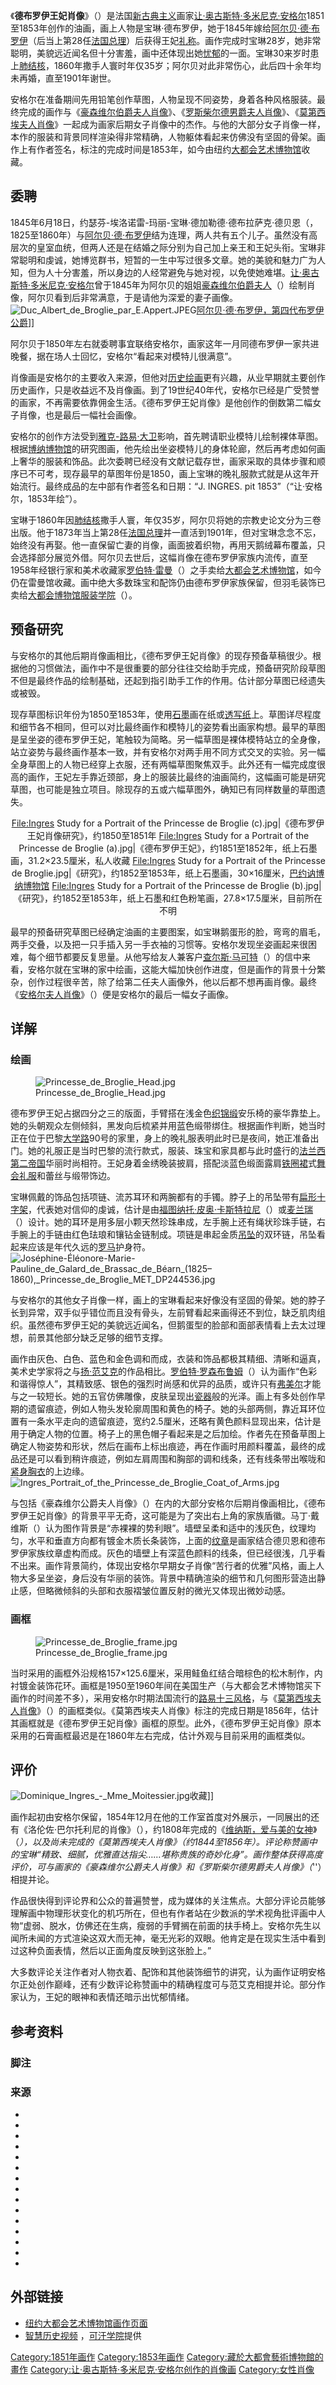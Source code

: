 {{Infobox artwork
| title              = 德布罗伊王妃
| image              = Louis XIII style Ovolo frame (for Ingres's Portrait of the Princesse de Broglie) MET 86AG 288R4 p.jpg
| image_upright      = 
| caption            = 《阿尔伯特·德布罗伊王妃肖像》
| artist             = [[让·奥古斯特·多米尼克·安格尔|让·奥古斯特·多米尼克·安格尔]]
| year               =  1851–1853年
| completion_date    =  <!-- For a more specific date (post-1583): {{start date|YYYY|MM|DD|df=y}} -->
| catalogue          = 
| medium             = [[油画|油画]]
| movement           =
| subject            = 宝琳·德加勒德·德布拉萨克·德贝恩
| height_metric      =  121.3
| width_metric       = 90.8
| length_metric      = 
| diameter_metric    = 
| height_imperial    =  <!-- (i.e. in imperial units) -->
| width_imperial     = 
| length_imperial    = 
| metric_unit        = cm <!-- Note: this parameter must either use the value given or not be included -->
| imperial_unit      = inch <!-- Note: this parameter must either use the value given or not be included -->
| museum             = [[大都会艺术博物馆|大都会艺术博物馆]]
| city               = [[纽约|纽约]]
| accession          = 1975年1月18日
}}
《'''德布罗伊王妃肖像'''》（{{lang-fr|''La Princesse de Brogli''}}）是法国[[新古典主义|新古典主义]]画家[[让·奥古斯特·多米尼克·安格尔|让·奥古斯特·多米尼克·安格尔]]1851至1853年创作的油画，画上人物是宝琳·德布罗伊，她于1845年嫁给[[阿尔贝·德·布罗伊，第四代布罗伊公爵|阿尔贝·德·布罗伊]]（后当上第28任[[法国总理|法国总理]]）后获得王妃[[礼称|礼称]]。画作完成时宝琳28岁，她非常聪明，美貌远近闻名但十分害羞，画中还体现出她[[忧郁|忧郁]]的一面。宝琳30来岁时患上[[结核病|肺结核]]，1860年撒手人寰时年仅35岁；阿尔贝对此非常伤心，此后四十余年均未再婚，直至1901年谢世。

安格尔在准备期间先用铅笔创作草图，人物呈现不同姿势，身着各种风格服装。最终完成的画作与《[[豪森维尔伯爵夫人肖像|豪森维尔伯爵夫人肖像]]》、《[[罗斯柴尔德男爵夫人肖像|罗斯柴尔德男爵夫人肖像]]》、《[[莫第西埃夫人肖像|莫第西埃夫人肖像]]》一起成为画家后期女子肖像中的杰作。与他的大部分女子肖像一样，本作的服装和背景同样渲染得非常精确，人物躯体看起来仿佛没有坚固的骨架。画作上有作者签名，标注的完成时间是1853年，如今由纽约[[大都会艺术博物馆|大都会艺术博物馆]]收藏。

== 委聘 ==
1845年6月18日，约瑟芬-埃洛诺雷-玛丽-宝琳·德加勒德·德布拉萨克·德贝恩（{{lang|fr|Joséphine-Éléonore-Marie-Pauline de Galard de Brassac de Béarn}}，1825至1860年）与[[阿尔贝·德·布罗伊，第四代布罗伊公爵|阿尔贝·德·布罗伊]]结为连理，两人共有五个儿子。虽然没有高层次的皇室血统，但两人还是在结婚之际分别为自己加上亲王和王妃头衔。宝琳非常聪明和虔诚，她博览群书，短暂的一生中写过很多文章。她的美貌和魅力广为人知，但为人十分害羞，所以身边的人经常避免与她对视，以免使她难堪。{{sfn|Tinterow|1999|p=447}}[[让·奥古斯特·多米尼克·安格尔|让·奥古斯特·多米尼克·安格尔]]曾于1845年为阿尔贝的姐姐[[路易斯·德布罗伊，豪森维尔伯爵夫人|豪森维尔伯爵夫人]]（{{lang|fr|Countess d'Haussonville}}）绘制肖像，阿尔贝看到后非常满意，于是请他为深爱的妻子画像{{sfn|Naef|1966|p=274}}。
[[File:Duc_Albert_de_Broglie_par_E.Appert.JPEG|thumb]][[阿尔贝·德·布罗伊，第四代布罗伊公爵|阿尔贝·德·布罗伊，第四代布罗伊公爵]]]]

阿尔贝于1850年左右就委聘事宜联络安格尔，画家这年一月同德布罗伊一家共进晚餐，据在场人士回忆，安格尔“看起来对模特儿很满意”{{sfn|Tinterow|1999|p=447}}。

肖像画是安格尔的主要收入来源，但他对[[历史画|历史绘画]]更有兴趣，从业早期就主要创作历史画作，只是收益远不及肖像画。到了19世纪40年代，安格尔已经是广受赞誉的画家，不再需要依靠佣金生活{{sfn|Tucker|2009|p=13}}。《德布罗伊王妃肖像》是他创作的倒数第二幅女子肖像，也是最后一幅社会画像{{sfn|Tinterow|1999|p=449}}。

安格尔的创作方法受到[[雅克-路易·大卫|雅克-路易·大卫]]影响，首先聘请职业模特儿绘制裸体草图。根据[[博纳博物馆|博纳博物馆]]的研究图画，他先绘出坐姿模特儿的身体轮廊，然后再考虑如何画上奢华的服装和饰品。{{sfn|Tinterow|1999|p=449}}此次委聘已经没有文献记载存世，画家采取的具体步骤和顺序已不可考，现存最早的草图年份是1850，画上宝琳的晚礼服款式就是从这年开始流行{{sfn|Tinterow|1999|p=449}}。最终成品的左中部有作者签名和日期：“J. INGRES. pit 1853”（“让·安格尔，1853年绘”）{{sfn|Tucker|2009|p=11}}。

宝琳于1860年因[[结核病|肺结核]]撒手人寰，年仅35岁，阿尔贝将她的宗教史论文分为三卷出版{{sfn|Tinterow|1999|p=447}}。他于1873年当上第28任[[法国总理|法国总理]]并一直活到1901年，但对宝琳念念不忘，始终没有再娶{{sfn|Tinterow|1999|p=447}}。他一直保留亡妻的肖像，画面披着织物，再用天鹅绒幕布覆盖{{sfn|Amory|2016}}，只会选择部分展览外借{{sfn|Tinterow|1999|p=452}}。阿尔贝去世后，这幅肖像在德布罗伊家族内流传，直至1958年经银行家和美术收藏家[[罗伯特·雷曼|罗伯特·雷曼]]（{{lang|en|Robert Lehman}}）之手卖给[[大都会艺术博物馆|大都会艺术博物馆]]{{sfn|Tinterow|1999|p=454}}，如今仍在雷曼馆收藏{{sfn|Amory|2016}}。画中绝大多数珠宝和配饰仍由德布罗伊家族保留，但羽毛装饰已卖给[[安娜·温图尔服装中心|大都会博物馆服装学院]]（{{lang|en|Costume Institute of the Metropolitan Museum}}）{{sfn|Tinterow|1999|p=452}}。

== 预备研究 ==
与安格尔的其他后期肖像画相比，《德布罗伊王妃肖像》的现存预备草稿很少。根据他的习惯做法，画作中不是很重要的部分往往交给助手完成，预备研究阶段草图不但是最终作品的绘制基础，还起到指引助手工作的作用。估计部分草图已经遗失或被毁。{{sfn|Brettell|Tucker|Lee|2009|p=452}}{{sfn|Tucker|2009|p=17}}

现存草图标识年份为1850至1853年，使用[[石墨|石墨]]画在纸或[[透写纸|透写纸]]上。草图详尽程度和细节各不相同，但可以对比最终画作和模特儿的姿势看出画家构想。最早的草图是呈坐姿的德布罗伊王妃，笔触较为简略。{{sfn|Tucker|2009|p=16}}另一幅草图是裸体模特站立的全身像，站立姿势与最终画作基本一致，并有安格尔对两手用不同方式交叉的实验。另一幅全身草图上的人物已经穿上衣服，还有两幅草图聚焦双手。{{sfn|Hale|2000|p=206}}{{sfn|Tinterow|1999|p=447}}此外还有一幅完成度很高的画作，王妃左手靠近颈部，身上的服装比最终的油画简约，这幅画可能是研究草图，也可能是独立项目{{sfn|Tucker|2009|p=16}}。除现存的五或六幅草图外，确知已有同样数量的草图遗失{{sfn|Tinterow|1999|p=449}}。

<center><gallery heights="250px" perrow=4 mode=packed>
File:Ingres Study for a Portrait of the Princesse de Broglie (c).jpg|《德布罗伊王妃肖像研究》，约1850至1851年
File:Ingres Study for a Portrait of the Princesse de Broglie (a).jpg|《德布罗伊王妃》，约1851至1852年，纸上石墨画，31.2×23.5厘米，私人收藏
File:Ingres Study for a Portrait of the Princesse de Broglie.jpg|《研究》，约1852至1853年，纸上石墨画，30×16厘米，[[巴约讷|巴约讷]][[博纳博物馆|博纳博物馆]]
File:Ingres Study for a Portrait of the Princesse de Broglie (b).jpg|《研究》，约1852至1853年，纸上石墨和红色粉笔画，27.8×17.5厘米，目前所在不明
</gallery></center>

最早的预备研究草图已经确定油画的主要图案，如宝琳鹅蛋形的脸，弯弯的眉毛，两手交叠，以及把一只手插入另一手衣袖的习惯等{{sfn|Tinterow|1999|p=447}}。安格尔发现坐姿画起来很困难，每个细节都要反复思量。从他写给友人兼客户[[查尔斯·马可特肖像|查尔斯·马可特]]（{{lang|en|Charles Marcotte}}）的信中来看，安格尔就在宝琳的家中绘画，这能大幅加快创作进度，但是画作的背景十分繁杂，创作过程很辛苦，除了给第二任夫人画像外，他以后都不想再画肖像{{sfn|Tinterow|1999|p=449}}。最终《[[安格尔夫人肖像|安格尔夫人肖像]]》（{{lang|en|''Portrait of Madame Ingres''}}）便是安格尔的最后一幅女子画像{{sfn|Wolohojian|2003|p=206}}。

== 详解 ==

=== 绘画 ===
[[File:Princesse_de_Broglie_Head.jpg|thumb]]

德布罗伊王妃占据四分之三的版面，手臂搭在浅金色[[织锦缎|织锦缎]]安乐椅的豪华靠垫上。她的头朝观众左侧倾斜，黑发向后梳紧并用蓝色缎带绑住。{{sfn|Tucker|2009|p=11}}根据画作判断，她当时正在位于巴黎[[大学路_(巴黎)|大学路]]90号的家里{{sfn|Amory|2016}}，身上的晚礼服表明此时已是夜间，她正准备出门{{sfn|Marandel|1987|p=72}}。她的礼服正是当时巴黎的流行款式{{sfn|Naef|1966|p=276}}，服装、珠宝和家具都与此时盛行的[[法兰西第二帝国|法兰西第二帝国]]华丽时尚相符。王妃身着金绣晚装披肩{{sfn|Tucker|2009|p=13}}，搭配淡蓝色缎面露肩[[铁圈裙|铁圈裙]]式[[舞会礼服|舞会礼服]]和蕾丝与缎带饰边。{{sfn|Taylor|2002|p=122}}{{sfn|Rosenblum|1990|p=118}}

宝琳佩戴的饰品包括项链、流苏耳环和两腕都有的手镯。脖子上的吊坠带有[[扁形十字架|扁形十字架]]，代表她对信仰的虔诚，估计是由[[福图纳托·皮奥·卡斯特拉尼|福图纳托·皮奥·卡斯特拉尼]]（{{lang|it|Fortunato Pio Castellani}}）或[[麦兰瑞|麦兰瑞]]（{{lang|fr|Mellerio dits Meller}}）设计。{{sfn|Amory|2016}}她的耳环是用多层小颗天然珍珠串成，左手腕上还有绳状珍珠手链，右手腕上的手链由红色珐琅和镶钻金链制成。项链是串起金质[[坠饰|吊坠]]的双环链，吊坠看起来应该是年代久远的[[古罗马|罗马]]护身符。{{sfn|McConnell|1991|p=38}}
[[File:Joséphine-Éléonore-Marie-Pauline_de_Galard_de_Brassac_de_Béarn_(1825–1860),_Princesse_de_Broglie_MET_DP244536.jpg|thumb]]

与安格尔的其他女子肖像一样，画上的宝琳看起来好像没有坚固的骨架。她的脖子长到异常，双手似乎错位而且没有骨头，左前臂看起来画得还不到位，缺乏肌肉组织。{{sfn|Harris|Zucker|2009}}虽然德布罗伊王妃的美貌远近闻名{{sfn|Naef|1966|p=274}}，但鹅蛋型的脸部和面部表情看上去太过理想，前景其他部分缺乏足够的细节支撑{{sfn|Amory|2016}}。

画作由灰色、白色、蓝色和金色调和而成{{sfn|Rosenblum|1990|p=118}}，衣装和饰品都极其精细、清晰和逼真，美术史学家将之与[[扬·范艾克|扬·范艾克]]的作品相比{{sfn|Rosenblum|1990|p=32}}。[[罗伯特·罗森布鲁姆|罗伯特·罗森布鲁姆]]（{{lang|en|Robert Rosenblum}}）认为画作“色彩和谐得惊人”，其精致感、银色的强烈时尚感和优异的品质，或许只有[[扬·弗美尔|弗美尔]]才能与之一较短长{{sfn|Rosenblum|1990|p=37}}。她的五官仿佛雕像，皮肤呈现出[[瓷器|瓷器]]般的光泽{{sfn|Tucker|2009|p=13}}。画上有多处创作早期的遗留痕迹，例如人物头发轮廓周围和黄色的椅子。她的头部两侧，靠近耳环位置有一条水平走向的遗留痕迹，宽约2.5厘米，还略有黄色颜料显现出来，估计是用于确定人物的位置。椅子上的黑色帽子看起来是之后加绘。作者先在预备草图上确定人物姿势和形状，然后在画布上标出痕迹，再在作画时用颜料覆盖，最终的成品还是可以看到稍许痕迹，例如左肩周围和胸部的调和线条，还有线条带出喉咙和[[紧身胸衣|紧身胸衣]]的上边缘。{{sfn|Hale|2000|p=206}}
[[File:Ingres_Portrait_of_the_Princesse_de_Broglie_Coat_of_Arms.jpg|thumb]]

与包括《豪森维尔公爵夫人肖像》（{{lang|en|''Portrait of Comtesse d'Haussonville''}}）在内的大部分安格尔后期肖像画相比，《德布罗伊王妃肖像》的背景平平无奇，这可能是为了突出右上角的家族盾徽。马丁·戴维斯（{{lang|en|Martin Davies}}）认为图作背景是“赤裸裸的势利眼”。{{sfn|Davies|1934|p=241}}墙壁呈柔和适中的浅灰色，纹理均匀，水平和垂直方向都有镀金木质长条装饰{{sfn|Tucker|2009|p=11}}，上面的[[纹章|纹章]]是画家结合德贝恩和德布罗伊家族纹章虚构而成{{sfn|Davies|1934|p=241}}。灰色的墙壁上有深蓝色颜料的线条，但已经很浅，几乎看不出来{{sfn|Hale|2000|p=206}}。画作背景简约，体现出安格尔早期女子肖像“苦行者的优雅”风格{{sfn|Rosenblum|1990|p=118}}，画上人物大多呈坐姿，身后没有华丽的装饰{{sfn|Rosenblum|1990|p=118}}。背景中精确渲染的细节和几何图形营造出静止感，但略微倾斜的头部和衣服褶皱位置反射的微光又体现出微妙动感{{sfn|Tucker|2009|pp=11–13}}。

=== 画框 ===
[[File:Princesse_de_Broglie_frame.jpg|left]]

当时采用的画框外沿规格157×125.6厘米，采用鲑鱼红结合暗棕色的松木制作{{sfn|Newbery|2007|p=344}}，内衬镀金装饰花环。画框是1950至1960年间在美国生产（与大都会艺术博物馆买下画作的时间差不多），采用安格尔时期法国流行的[[路易十三风格|路易十三风格]]，与《[[莫第西埃夫人肖像|莫第西埃夫人肖像]]》（{{lang|en|''Portrait of Madame Moitessier''}}）的画框类似。《莫第西埃夫人肖像》标注的完成日期是1856年，估计其画框就是《德布罗伊王妃肖像》画框的原型。{{sfn|Tinterow|1999|p=452}}此外，《德布罗伊王妃肖像》原本采用的石膏画框最迟是在1860年左右完成，估计外观与目前采用的画框类似{{sfn|Newbery|2007|p=344}}。

== 评价 ==
[[File:Dominique_Ingres_-_Mme_Moitessier.jpg|thumb]]收藏]] 

画作起初由安格尔保留，1854年12月在他的工作室首度对外展示{{sfn|Naef|1966|p=275}}，一同展出的还有《洛伦佐·巴尔托利尼的肖像》（{{lang|en|''Portrait of Lorenzo Bartolini''}}），约1808年完成的《[[维纳斯，爱与美的女神|维纳斯，爱与美的女神]]》（{{lang|en|''Venus Anadyomene}}''），以及尚未完成的《莫第西埃夫人肖像》（约1844至1856年）{{sfn|Tinterow|1999|p=451}}。评论称赞画中的宝琳“精致、细腻，优雅直达指尖……堪称贵族的奇妙化身”{{sfn|Taylor|2002|p=122}}。画作整体获得高度评价，可与画家的《豪森维尔公爵夫人肖像》和《罗斯柴尔德男爵夫人肖像》（''{{lang|en|Portrait of Baronne de Rothschild}}''）相提并论{{sfn|Hale|2000|p=206}}。

作品很快得到评论界和公众的普遍赞誉，成为媒体的关注焦点。大部分评论员能够理解画中物理形状变化的机巧所在，但也有作者站在少数派的学术视角批评画中人物“虚弱、脱水，仿佛还在生病，瘦弱的手臂搁在前面的扶手椅上。安格尔先生以闻所未闻的方式渲染这双大而无神，毫无光彩的双眼。他肯定是在现实生活中看到过这种负面表情，然后以正面角度反映到这张脸上。”{{sfn|Tinterow|1999|p=451}}

大多数评论关注作者对人物衣着、配饰和其他装饰细节的讲究，认为画作证明安格尔正处创作巅峰，还有少数评论称赞画中的精确程度可与范艾克相提并论{{sfn|Tinterow|1999|pp=451–452}}。部分作家认为，王妃的眼神和表情还暗示出忧郁情绪{{sfn|Tinterow|1999|p=452}}。

== 参考资料 ==

=== 脚注 ===
{{reflist|30em}}

=== 来源 ===
{{refbegin}}
* {{cite book | last = Betzer | first = Sarah | title = Ingres and the Studio: Women, Painting, History | location = University Park, PA | publisher = Pennsylvania State University Press | year = 2002 | isbn = 978-0-2710-4875-8 | ref = harv}}
* {{cite book | last1 = Brettell | first1 = Richard | last2 = Tucker | first2 = Paul Hayes | last3 = Lee | first3 = Natalie Henderson | title = The Robert Lehman Collection III. Nineteenth and Twentieth-Century Paintings | location = New York | publisher = Metropolitan Museum of Art | year = 2009 | isbn = 978-1-5883-9349-4 | ref = harv}}
* {{cite journal | first = Martin | last = Davies | title = An Exhibition of Portraits by Ingres and His Pupils | journal = The Burlington Magazine for Connoisseurs | volume = 64 | number = 374 | year = 1934 | ref = harv}}
* {{cite journal | last = Hale | first = Charlotte | title = Technical Observations | editor-last1 = Bertin | editor-first1 = Eric | editor-last2 = Tinterow | editor-first2 = Gary | journal = 'Portraits by Ingres: Image of an Epoch': Reflections, Technical Observations, Addenda, and Corrigenda | publisher = Metropolitan Museum Journal | volume = 35 | year = 2000 | ref = harv}}
* {{cite book | last = Marandel | first = Patrice | title = Europe in the Age of Enlightenment and Revolution | publisher = Metropolitan Museum of Art | year = 1987 | isbn = 978-0-8709-9451-7 | ref = harv}}
* {{cite book | first = Robert | last = Rosenblum | title = Ingres | location = London | publisher = Harry N. Abrams | year = 1990 | isbn = 978-0-300-08653-9 | ref = harv}}
* {{cite book | last = McConnell | first = Sophie | title = Metropolitan Jewelry | location = New York | publisher = Metropolitan Museum of Art | year = 1991 | ref = harv}}
* {{cite journal | last = Naef | first = Hans | title = Eighteen Portrait Drawings by Ingres | journal = Master Drawings | volume = 4 | number = 3 | year = 1966 | jstor = 1552844 | ref = harv}}
* {{cite book | last = Newbery | first = Timothy | title = Frames in the Robert Lehman Collection | location = New York | publisher = Metropolitan Museum of Art Publications | year = 2007 | isbn = 9-781-5883-9269-5 | ref = harv}}
* {{cite book | last = Taylor | first = Lou | title = The Study of Dress History | location = Manchester | publisher = Manchester University Press | year = 2002 | isbn = 978-0-7190-4065-8 | ref = harv}}
* {{cite book | last = Tinterow | first = Gary | title = Portraits by Ingres: Image of an Epoch | url = https://archive.org/details/bub_gb_Ss99wqlznxAC | location = New York | publisher = Metropolitan Museum of Art | year = 1999 | isbn = 978-0-300-08653-9 | ref = harv}}
* {{cite book | last = Tucker | first = Paul | title = Nineteenth- And Twentieth-Century Paintings in The Robert Lehman Collection | location = New York | publisher = Metropolitan Museum of Art | year = 2009 | isbn = 978-1-5883-9349-4 | ref = harv}}
* {{cite book | last = Wolohojian | first = Stephan | title = A Private Passion: 19th-Century Paintings and Drawings from the Grenville L. Winthrop Collection, Harvard University | location = New York | publisher = Metropolitan Museum of Art | year = 2003 | isbn = 978-1-5883-9076-9 | ref = harv}}
* {{cite web | last = Amory | first = Dita | year = 2016 | url = https://www.metmuseum.org/art/collection/search/459106 | title = Joséphine-Éléonore-Marie-Pauline de Galard de Brassac de Béarn (1825–1860), Princesse de Broglie | work = Catalogue Entry | publisher = [[大都會藝術博物館|Metropolitan Museum of Art]] | accessdate = 2020-07-11 | ref = harv | archive-date = 2022-01-24 | archive-url = https://web.archive.org/web/20220124202132/https://www.metmuseum.org/art/collection/search/459106 | dead-url = no }}
* {{cite video | last1 = Harris | first1 = Beth | last2 = Zucker | first2 = Steven | work = Smarthistory | url = https://www.youtube.com/watch?v=sQpAYcxSVEg&list=FLb0J_orflcWABYlmV-cyMzQ&index=2 | title = Ingres, Princesse de Broglie | publisher = [[可汗學院|Khan Academy]] | date = 2009-10 | accessdate = 2020-07-11 | ref = harv | archive-date = 2022-01-09 | archive-url = https://web.archive.org/web/20220109045619/https://www.youtube.com/watch?v=sQpAYcxSVEg&list=FLb0J_orflcWABYlmV-cyMzQ&index=2 | dead-url = no }}
{{refend}}

== 外部链接 ==
* [https://www.metmuseum.org/art/collection/search/459106 纽约大都会艺术博物馆画作页面] {{Wayback|url=https://www.metmuseum.org/art/collection/search/459106 |date=20220124202132 }}
* [https://www.youtube.com/watch?v=sQpAYcxSVEg&list=FLb0J_orflcWABYlmV-cyMzQ&index=2 智慧历史视频] {{Wayback|url=https://www.youtube.com/watch?v=sQpAYcxSVEg&list=FLb0J_orflcWABYlmV-cyMzQ&index=2 |date=20220109045619 }}，[[可汗学院|可汗学院]]提供

[[Category:1851年画作|Category:1851年画作]]
[[Category:1853年画作|Category:1853年画作]]
[[Category:藏於大都會藝術博物館的畫作|Category:藏於大都會藝術博物館的畫作]]
[[Category:让·奥古斯特·多米尼克·安格尔创作的肖像画|Category:让·奥古斯特·多米尼克·安格尔创作的肖像画]]
[[Category:女性肖像|Category:女性肖像]]
{{Featured article}}